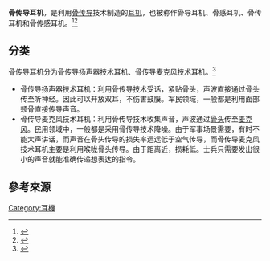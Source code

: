 '''骨传导耳机'''，是利用[[骨传导|骨传导]]技术制造的[[耳机|耳机]]，也被称作骨导耳机、骨感耳机、骨传耳机和骨传感耳机。<ref>{{cite web |title=不用放進耳朵的耳機 - 骨傳導讓你聽音樂不失禮 |url=https://read.muzikair.com/tw/periodicalArticles/8cb5904c-c836-4d00-9337-19028381326c |website=MUZIK}}</ref><ref>{{cite web |title=你聽過骨導耳機嗎？ |url=https://hh1314.org.tw/2020/06/18/%E4%BD%A0%E8%81%BD%E9%81%8E%E9%AA%A8%E5%B0%8E%E8%80%B3%E6%A9%9F%E5%97%8E%EF%BC%9F/ |website=財團法人中華民國婦聯聽覺健康社會福利基金會}}</ref>

==分类==
骨传导耳机分为骨传导扬声器技术耳机、骨传导麦克风技术耳机。<ref>{{cite web |author1=李晉 |title=骨傳導技術可望成為耳機標配？ |url=https://www.edntaiwan.com/20191227nt61-bone-conduction-technology/ |website=EDN Taiwan}}</ref>

* 骨传导扬声器技术耳机：利用骨传导技术受话，紧贴骨头，声波直接通过骨头传至听神经。因此可以开放双耳，不伤害鼓膜。军民领域，一般都是利用面部颊骨直接传导声音。
* 骨传导麦克风技术耳机：利用骨传导技术收集声音，声波通过[[骨头|骨头]]传至[[麦克风|麦克风]]。民用领域中，一般都是采用骨传导技术降噪。由于军事场景需要，有时不能大声讲话，而声音在骨头传导的损失率远远低于空气传导，而骨传导麦克风技术耳机主要是利用喉咙骨头传导。由于距离近，损耗低。士兵只需要发出很小的声音就能准确传递想表达的指令。

==參考來源==
{{reflist}}

[[Category:耳機|Category:耳機]]